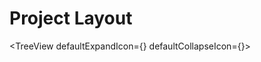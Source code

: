 
# Project Layout

<TreeView defaultExpandIcon={<ExpandIcon />} defaultCollapseIcon={<CollapseIcon />}>
  <TreeItem nodeId='/' label='/'>
    <TreeItem
      nodeId='/description'
      label='The root of the project is used to store configuration files for various tools/dependencies.'
    />
    <TreeItem nodeId='/certs' label='certs'>
      <TreeItem
        nodeId='/certs/description'
        label='Certificates required for Docker registry. Used to generate registry access tokens.'
      />
    </TreeItem>
    <TreeItem nodeId='/config' label='config'>
      <TreeItem nodeId='/config/description' label='Project configuration for various environments/tools.' />
    </TreeItem>
    <TreeItem nodeId='/cypress' label='cypress'>
      <TreeItem nodeId='/cypress/description' label='Cypress testing suite.' />
    </TreeItem>
    <TreeItem nodeId='/data' label='data'>
      <TreeItem
        nodeId='/data/description'
        label='SWR hooks used to provide the UI with quick and easy access to server side data.'
      />
    </TreeItem>
    <TreeItem nodeId='/examples' label='examples'>
      <TreeItem nodeId='/examples/description' label='Example model code.' />
    </TreeItem>
    <TreeItem nodeId='/helm' label='helm'>
      <TreeItem nodeId='/helm/description' label="Deployment templates for Bailo's entire infrastructure." />
    </TreeItem>
    <TreeItem nodeId='/lib' label='lib'>
      <TreeItem nodeId='/lib/description' label='Python client code and dependencies.' />
    </TreeItem>
    <TreeItem nodeId='/pages' label='pages'>
      <TreeItem nodeId='/pages/description' label='Used by NextJS to define UI routing its related components.' />
    </TreeItem>
    <TreeItem nodeId='/public' label='public'>
      <TreeItem nodeId='/public/description' label='Static file serving and license.' />
    </TreeItem>
    <TreeItem nodeId='/scripts' label='scripts'>
      <TreeItem nodeId='/scripts/description' label='Various Bash scripts.' />
    </TreeItem>
    <TreeItem nodeId='/server' label='server'>
      <TreeItem nodeId='/server/models' label='models'>
        <TreeItem nodeId='/server/models/description' label='Responsible for directly interacting with the database.' />
      </TreeItem>
      <TreeItem nodeId='/server/routes' label='routes'>
        <TreeItem
          nodeId='/server/routes/description'
          label='Defines the HTTP API and handles initial request validation.'
        />
      </TreeItem>
      <TreeItem nodeId='/server/services' label='services'>
        <TreeItem
          nodeId='/server/services/description'
          label='Single, defined tasks and business logic that sits between routes and models.'
        />
      </TreeItem>
      <TreeItem nodeId='/server/utils' label='utils'>
        <TreeItem nodeId='/server/utils/description' label='Server specific reusable utilities.' />
      </TreeItem>
    </TreeItem>
    <TreeItem nodeId='/src' label='src'>
      <TreeItem nodeId='/src/description' label='UI components and related files.' />
    </TreeItem>
    <TreeItem nodeId='/types' label='types'>
      <TreeItem nodeId='/types/description' label='Project-wide typescript interfaces.' />
    </TreeItem>
    <TreeItem nodeId='/utils' label='utils'>
      <TreeItem nodeId='/utils/description' label='Project-wide reusable utilities.' />
    </TreeItem>
  </TreeItem>
</TreeView>

